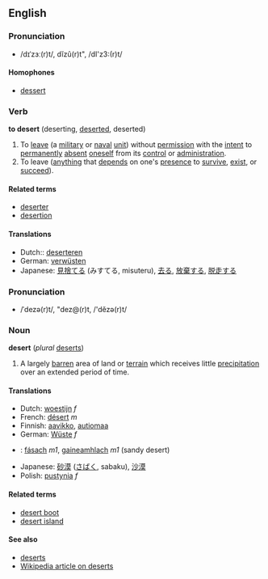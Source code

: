 ==English==
===Pronunciation===
*/dɪˈzɜː(r)t/, dĭzû(r)t", /dI'z3:(r)t/

====Homophones====
*[[dessert]]

===Verb===
'''to desert''' (deserting, [[deserted]], deserted)

#To [[leave]] (a [[military]] or [[naval]] [[unit]]) without [[permission]] with the [[intent]] to [[permanently]] [[absent]] [[oneself]] from its [[control]] or [[administration]].
#To leave ([[anything]] that [[depend]]s on one's [[presence]] to [[survive]], [[exist]], or [[succeed]]).

====Related terms====
*[[deserter]]
*[[desertion]]

====Translations====
*Dutch:: [[deserteren]]
*German: [[verwüsten]]
*Japanese: [[見捨てる]] (みすてる, misuteru), [[去る]], [[放棄する]], [[脱走する]]

===Pronunciation===
*/ˈdezə(r)t/, "dez@(r)t, /'dĕzə(r)t/

===Noun===
'''desert''' (''plural'' [[deserts]])

#A largely [[barren]] area of land or [[terrain]] which receives little [[precipitation]] over an extended period of time.

====Translations====
*Dutch: [[woestijn]] ''f''
*French: [[désert]] ''m''
*Finnish: [[aavikko]], [[autiomaa]]
*German: [[Wüste]] ''f''
*{{ga}}: [[fásach]] ''m1'', [[gaineamhlach]] ''m1'' (sandy desert)
*Japanese: [[砂漠]] ([[さばく]], sabaku), [[沙漠]]
*Polish: [[pustynia]] ''f''

====Related terms====
*[[desert boot]]
*[[desert island]]

====See also====
*[[deserts]]
*[[w:Desert|Wikipedia article on deserts]]